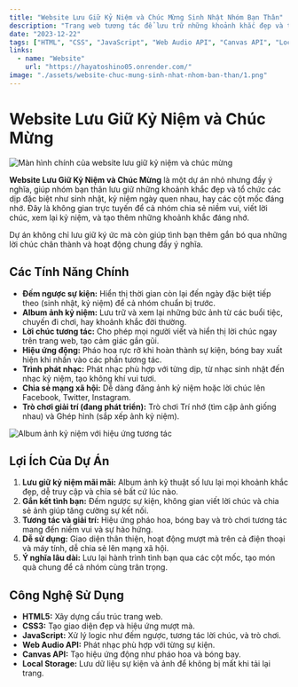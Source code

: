 ```yaml
---
title: "Website Lưu Giữ Kỷ Niệm và Chúc Mừng Sinh Nhật Nhóm Bạn Thân"
description: "Trang web tương tác để lưu trữ những khoảnh khắc đẹp và tổ chức chúc mừng các dịp đặc biệt của nhóm bạn thân, với album ảnh, đếm ngược sự kiện, và các tính năng giải trí."
date: "2023-12-22"
tags: ["HTML", "CSS", "JavaScript", "Web Audio API", "Canvas API", "Local Storage"]
links:
  - name: "Website"
    url: "https://hayatoshino05.onrender.com/"
image: "./assets/website-chuc-mung-sinh-nhat-nhom-ban-than/1.png"
---
```



# Website Lưu Giữ Kỷ Niệm và Chúc Mừng

<div className="my-4">
  <Image src="./assets/website-chuc-mung-sinh-nhat-nhom-ban-than/1.png" alt="Màn hình chính của website lưu giữ kỷ niệm và chúc mừng" width={600} height={400} />
</div>

**Website Lưu Giữ Kỷ Niệm và Chúc Mừng** là một dự án nhỏ nhưng đầy ý nghĩa, giúp nhóm bạn thân lưu giữ những khoảnh khắc đẹp và tổ chức các dịp đặc biệt như sinh nhật, kỷ niệm ngày quen nhau, hay các cột mốc đáng nhớ. Đây là không gian trực tuyến để cả nhóm chia sẻ niềm vui, viết lời chúc, xem lại kỷ niệm, và tạo thêm những khoảnh khắc đáng nhớ.

Dự án không chỉ lưu giữ ký ức mà còn giúp tình bạn thêm gắn bó qua những lời chúc chân thành và hoạt động chung đầy ý nghĩa.

## Các Tính Năng Chính

- **Đếm ngược sự kiện:** Hiển thị thời gian còn lại đến ngày đặc biệt tiếp theo (sinh nhật, kỷ niệm) để cả nhóm chuẩn bị trước.  
- **Album ảnh kỷ niệm:** Lưu trữ và xem lại những bức ảnh từ các buổi tiệc, chuyến đi chơi, hay khoảnh khắc đời thường.  
- **Lời chúc tương tác:** Cho phép mọi người viết và hiển thị lời chúc ngay trên trang web, tạo cảm giác gần gũi.  
- **Hiệu ứng động:** Pháo hoa rực rỡ khi hoàn thành sự kiện, bóng bay xuất hiện khi nhấn vào các phần tương tác.  
- **Trình phát nhạc:** Phát nhạc phù hợp với từng dịp, từ nhạc sinh nhật đến nhạc kỷ niệm, tạo không khí vui tươi.  
- **Chia sẻ mạng xã hội:** Dễ dàng đăng ảnh kỷ niệm hoặc lời chúc lên Facebook, Twitter, Instagram.  
- **Trò chơi giải trí (đang phát triển):** Trò chơi Trí nhớ (tìm cặp ảnh giống nhau) và Ghép hình (sắp xếp ảnh kỷ niệm).

<div className="my-4">
  <Image src="./assets/website-chuc-mung-sinh-nhat-nhom-ban-than/2.png" alt="Album ảnh kỷ niệm với hiệu ứng tương tác" width={600} height={400} />
</div>

## Lợi Ích Của Dự Án

1. **Lưu giữ kỷ niệm mãi mãi:** Album ảnh kỹ thuật số lưu lại mọi khoảnh khắc đẹp, dễ truy cập và chia sẻ bất cứ lúc nào.  
2. **Gắn kết tình bạn:** Đếm ngược sự kiện, không gian viết lời chúc và chia sẻ ảnh giúp tăng cường sự kết nối.  
3. **Tương tác và giải trí:** Hiệu ứng pháo hoa, bóng bay và trò chơi tương tác mang đến niềm vui và sự hào hứng.  
4. **Dễ sử dụng:** Giao diện thân thiện, hoạt động mượt mà trên cả điện thoại và máy tính, dễ chia sẻ lên mạng xã hội.  
5. **Ý nghĩa lâu dài:** Lưu lại hành trình tình bạn qua các cột mốc, tạo món quà chung để cả nhóm cùng trân trọng.

## Công Nghệ Sử Dụng

- **HTML5:** Xây dựng cấu trúc trang web.  
- **CSS3:** Tạo giao diện đẹp và hiệu ứng mượt mà.  
- **JavaScript:** Xử lý logic như đếm ngược, tương tác lời chúc, và trò chơi.  
- **Web Audio API:** Phát nhạc phù hợp với từng sự kiện.  
- **Canvas API:** Tạo hiệu ứng động như pháo hoa và bóng bay.  
- **Local Storage:** Lưu dữ liệu sự kiện và ảnh để không bị mất khi tải lại trang.